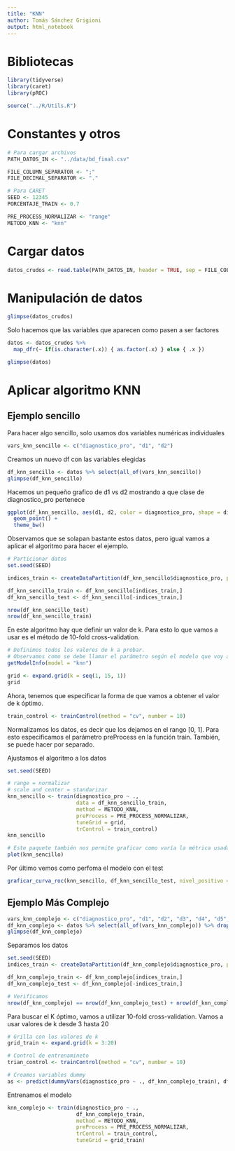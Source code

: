 ```yaml
---
title: "KNN"
author: Tomás Sánchez Grigioni
output: html_notebook
---
```


# Bibliotecas

```r
library(tidyverse)
library(caret)
library(pROC)

source("../R/Utils.R")
```

# Constantes y otros

```r
# Para cargar archivos
PATH_DATOS_IN <- "../data/bd_final.csv"

FILE_COLUMN_SEPARATOR <- ";"
FILE_DECIMAL_SEPARATOR <- "."

# Para CARET
SEED <- 12345
PORCENTAJE_TRAIN <- 0.7

PRE_PROCESS_NORMALIZAR <- "range"
METODO_KNN <- "knn"
```

# Cargar datos

```r
datos_crudos <- read.table(PATH_DATOS_IN, header = TRUE, sep = FILE_COLUMN_SEPARATOR, dec = FILE_DECIMAL_SEPARATOR)
```

# Manipulación de datos

```r
glimpse(datos_crudos)
```
Solo hacemos que las variables que aparecen como <chr> pasen a ser factores

```r
datos <- datos_crudos %>% 
  map_dfr(~ if(is.character(.x)) { as.factor(.x) } else { .x })

glimpse(datos)
```

# Aplicar algoritmo KNN

## Ejemplo sencillo

Para hacer algo sencillo, solo usamos dos variables numéricas individuales

```r
vars_knn_sencillo <- c("diagnostico_pro", "d1", "d2")
```

Creamos un nuevo df con las variables elegidas

```r
df_knn_sencillo <- datos %>% select(all_of(vars_knn_sencillo))
glimpse(df_knn_sencillo)
```

Hacemos un pequeño grafico de d1 vs d2 mostrando a que clase de diagnostico_pro pertenece

```r
ggplot(df_knn_sencillo, aes(d1, d2, color = diagnostico_pro, shape = diagnostico_pro)) +
  geom_point() +
  theme_bw()
```
Observamos que se solapan bastante estos datos, pero igual vamos a aplicar el algoritmo para hacer el ejemplo.

```r
# Particionar datos
set.seed(SEED)

indices_train <- createDataPartition(df_knn_sencillo$diagnostico_pro, p = PORCENTAJE_TRAIN, list = FALSE) %>% as.vector()

df_knn_sencillo_train <- df_knn_sencillo[indices_train,]
df_knn_sencillo_test <- df_knn_sencillo[-indices_train,]

nrow(df_knn_sencillo_test)
nrow(df_knn_sencillo_train)
```

En este algoritmo hay que definir un valor de k. Para esto lo que vamos a usar es el método de 10-fold cross-validation.

```r
# Definimos todos los valores de k a probar.
# Observamos como se debe llamar el parámetro según el modelo que voy a usar, para nuestro caso "knn".
getModelInfo(model = "knn")

grid <- expand.grid(k = seq(1, 15, 1))
grid
```

Ahora, tenemos que especificar la forma de que vamos a obtener el valor de k óptimo.

```r
train_control <- trainControl(method = "cv", number = 10)
```


Normalizamos los datos, es decir que los dejamos en el rango [0, 1]. Para esto especificamos el parámetro preProcess en la función train. También, se puede hacer por separado.

Ajustamos el algoritmo a los datos

```r
set.seed(SEED)

# range = normalizar
# scale and center = standarizar
knn_sencillo <- train(diagnostico_pro ~ ., 
                      data = df_knn_sencillo_train, 
                      method = METODO_KNN, 
                      preProcess = PRE_PROCESS_NORMALIZAR, 
                      tuneGrid = grid, 
                      trControl = train_control)
knn_sencillo

# Este paquete también nos permite graficar como varía la métrica usada para elegir el valor de k óptimo
plot(knn_sencillo)
```

Por último vemos como perfoma el modelo con el test

```r
graficar_curva_roc(knn_sencillo, df_knn_sencillo_test, nivel_positivo = "true", var_respuesta = "diagnostico_pro")
```

## Ejemplo Más Complejo

```r
vars_knn_complejo <- c("diagnostico_pro", "d1", "d2", "d3", "d4", "d5", "edad", "es_cuidador", "educ", "empleo", "genero")
df_knn_complejo <- datos %>% select(all_of(vars_knn_complejo)) %>% drop_na()
glimpse(df_knn_complejo)
```
Separamos los datos

```r
set.seed(SEED)
indices_train <- createDataPartition(df_knn_complejo$diagnostico_pro, p = PORCENTAJE_TRAIN)[[1]]

df_knn_complejo_train <- df_knn_complejo[indices_train,]
df_knn_complejo_test <- df_knn_complejo[-indices_train,]

# Verificamos
nrow(df_knn_complejo) == nrow(df_knn_complejo_test) + nrow(df_knn_complejo_train)
```
Para buscar el K óptimo, vamos a utilizar 10-fold cross-validation. Vamos a usar valores de k desde 3 hasta 20

```r
# Grilla con los valores de k
grid_train <- expand.grid(k = 3:20)

# Control de entrenamineto
trian_control <- trainControl(method = "cv", number = 10)

# Creamos variables dummy
as <- predict(dummyVars(diagnostico_pro ~ ., df_knn_complejo_train), df_knn_complejo_train)
```

Entrenamos el modelo

```r
knn_complejo <- train(diagnostico_pro ~ .,
                      df_knn_complejo_train,
                      method = METODO_KNN,
                      preProcess = PRE_PROCESS_NORMALIZAR,
                      trControl = train_control,
                      tuneGrid = grid_train)
```



